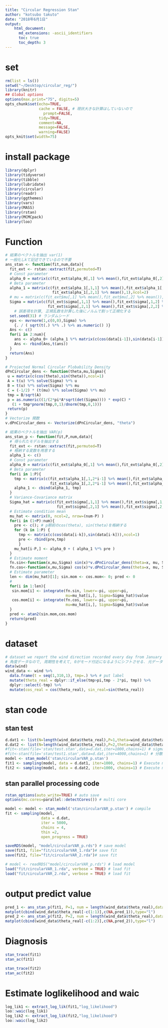 ```yaml
---
title: "Circular Regression Stan"
author: "kotsubo takuto"
date: "2018年6月1日"
output: 
    html_document:
      md_extensions: -ascii_identifiers
      toc: true
      toc_depth: 3
---
```


# set 

```r
rm(list = ls())
setwd("~/Desktop/circular_reg/") 
library(knitr)
## Global options
options(max.print="75", digits=5)
opts_chunk$set(echo=TRUE,
               cache = FALSE, # 現状大きな計算はしていないので
	             prompt=FALSE,
               tidy=TRUE,
               comment=NA,
               message=FALSE,
               warning=FALSE)
opts_knit$set(width=75)
```

# install package

```r
library(dplyr)
library(tidyverse)
library(tibble)
library(lubridate)
library(circular)
library(readr)
library(ggthemes)
library(vars)
library(MASS)
library(rstan)
library(MCMCpack)
library(loo)
```

# Function

```r
# 結果のベクトルを抽出 var(1)
# 一般化しkて記述できているので不要
ans_stan <- function(fit,num,data){
  fit_ext <- rstan::extract(fit,permuted=T)
  # Const parameter
  alpha_0 = matrix(c(fit_ext$alpha_0[,1] %>% mean(),fit_ext$alpha_0[,2] %>% mean()),ncol=1)
  # Beta parameter
  alpha_1 = matrix(c(fit_ext$alpha_1[,1,1] %>% mean(),fit_ext$alpha_1[,1,2] %>% mean(),
                     fit_ext$alpha_1[,2,1] %>% mean(),1),ncol=2)
  # mu = matrix(c(fit_ext$mu[,1] %>% mean(),fit_ext$mu[,2] %>% mean()),ncol=1)
  Sigma = matrix(c(fit_ext$sigma[,1,1] %>% mean(),fit_ext$sigma[,1,2] %>% mean(),
                   fit_ext$sigma[,2,1] %>% mean(),fit_ext$sigma[,2,2] %>% mean()),ncol=2)
    # 誤差項を計算, 正規乱数を計算した後にノルムで割って正規化する
  set.seed(31) # ランダムシード
  eps <- mvrnorm(1,c(0,0),Sigma) %>% 
    {. / ( sqrt(t(.) %*% .) %>% as.numeric() )}
  Ans <- c()
  for(i in 2:num){
    ans <- alpha_0+ (alpha_1 %*% matrix(c(cos(data[i-1]),sin(data[i-1])),ncol=1)) + eps
    Ans <- rbind(Ans,t(ans))
  }
  return(Ans)  
}
```

```r
# Projected Normal Circular Plobability Density 
dPnCircular_dens <- function(theta,mu,Sigma){
 u = matrix(c(cos(theta),sin(theta)),ncol=1)
 A = t(u) %*% solve(Sigma) %*% u
 B = t(u) %*% solve(Sigma) %*% mu
 C = (-1/2) * (t(mu) %*% solve(Sigma) %*% mu)
 tmp = B/sqrt(A)
 p = as.numeric((1/(2*pi*A*sqrt(det(Sigma)))) * exp(C) *
   (1 + tmp*pnorm(tmp,0,1)/dnorm(tmp,0,1)))
 return(p)
}
# Vectorize 関数
v.dPnCircular_dens <- Vectorize(dPnCircular_dens, "theta") 

# 結果のベクトルを抽出 VAR(p)
ans_stan_p <- function(fit,P,num,data){
  # 得られたモデルを抽出する
  fit_ext <- rstan::extract(fit,permuted=T)
  # 格納する変数を用意する
  alpha_1 <- c()
  # Const parameter
  alpha_0 = matrix(c(fit_ext$alpha_0[,1] %>% mean(),fit_ext$alpha_0[,2] %>% mean()),ncol=1)
  # Beta parameter
  for(i in 1:P){
    tmp <- matrix(c(fit_ext$alpha_1[,1,2*i-1] %>% mean(),fit_ext$alpha_1[,1,2*i] %>% mean(),
                    fit_ext$alpha_1[,2,2*i-1] %>% mean(),fit_ext$alpha_1[,1,2*i] %>% mean()),ncol=2)
    alpha_1 <- cbind(alpha_1, tmp)
  }
  # Variance-Covariance matrix
  Sigma_hat = matrix(c(fit_ext$sigma[,1,1] %>% mean(),fit_ext$sigma[,1,2] %>% mean(),
                       fit_ext$sigma[,2,1] %>% mean(),fit_ext$sigma[,2,2] %>% mean()),ncol=2)
  # Estimate condition mean 
  mu_hat <- matrix(0, ncol=2, nrow=(num-P) )
  for(i in (1+P):num){
    pre <- c(); # p期前のcos(theta), sin(theta)を格納する
    for (k in 1:P) {
      tmp <- matrix(c(cos(data[i-k]),sin(data[i-k])),ncol=1)
      pre <- rbind(pre,tmp)
      }
    mu_hat[i-P,] <- alpha_0 + ( alpha_1 %*% pre )
  }
  # Estimate moment
  fn.sin<-function(x,mu,Sigma) sin(x)*v.dPnCircular_dens(theta=x, mu, Sigma) # sin func
  fn.cos<-function(x,mu,Sigma) cos(x)*v.dPnCircular_dens(theta=x, mu, Sigma) # cos func
  # Estimate parameter
  len <- dim(mu_hat)[1]; sin.mom <- cos.mom<- 0; pred <- 0
  # 
  for(i in 1:len){
   sin.mom[i] <- integrate(fn.sin, lower=-pi, upper=pi,
                           mu=mu_hat[i,], Sigma=Sigma_hat)$value
   cos.mom[i] <- integrate(fn.cos, lower=-pi, upper=pi,
                           mu=mu_hat[i,], Sigma=Sigma_hat)$value
  }
  pred <- atan2(sin.mom,cos.mom)
  return(pred)  
}
```

# dataset

```r
# dataset we report the wind direction recorded every day from January 29, 2001 to March 31, 2001 from 3.00am to 4.00am included.
# 角度データなので, 周期性を考えて, 0がモード付近になるようにシフトさせる. 元データから$-\pi$ずらして, $[-\pi,\pi]$で考える.
data(wind) 
wind_data <- wind %>%  
  data.frame(t = seq(1,310,1), tmp=.) %>% # put label
  mutate(theta_real = dplyr::if_else(tmp>pi,tmp - 2*pi, tmp)) %>% 
  dplyr::select(-tmp) %>% 
  mutate(cos_real = cos(theta_real), sin_real=sin(theta_real))
```

# stan code

## stan test

```r
d.dat1 <- list(N=length(wind_data$theta_real),P=1,theta=wind_data$theta_real) # for VAR(1)
d.dat2 <- list(N=length(wind_data$theta_real),P=2,theta=wind_data$theta_real) # for VAR(2)
#fit<-stan(file='stan/test.stan',data=d.dat,iter=1000,chains=1) # sigma(2,2) に対して1を仮定する
#fit<-stan(file='stan/test1.stan',data=d.dat,iter=4000,chains=1) # 分散共分散行列の過程
model <- stan_model('stan/circularVAR_p.stan')
fit1 <- sampling(model, data = d.dat1, iter=1000, chains=1) # Execute model
fit2 <- sampling(model, data = d.dat2, iter=1000, chains=1) # Execute model 
```

## stan parallel processing code

```r
rstan_options(auto_write=TRUE) # auto save
options(mc.cores=parallel::detectCores()) # multi core

model <- model <- stan_model('stan/circularVAR_p.stan') # compile
fit <- sampling(model, 
                data = d.dat,
                iter = 5000,
                chains = 4,
                thin =2,
                open_progress = TRUE)
```


```r
saveRDS(model, "model/circularVAR_p.rds") # save model
save(fit1, file="fit/circularVAR_1.rda")# save fit
save(fit2, file="fit/circularVAR_2.rda")# save fit
```

```r
# model <- readRDS("model/circularVAR_p.rds") # load model
load("fit/circularVAR_1.rda", verbose = TRUE) # load fit
load("fit/circularVAR_2.rda", verbose = TRUE) # load fit
```

# output predict value

```r
pred_1 <- ans_stan_p(fit1, P=1, num = length(wind_data$theta_real),data=wind_data$theta_real) # パラメータ推定値を用いて, 予測 
matplot(cbind(wind_data$theta_real[-c(1:1)],c(NA,pred_1)),type="l")
pred_2 <- ans_stan_p(fit2, P=2, num = length(wind_data$theta_real),data=wind_data$theta_real) # パラメータ推定値を用いて, 予測 
matplot(cbind(wind_data$theta_real[-c(1:2)],c(NA,pred_2)),type="l")
```

# Diagnosis

```r
stan_trace(fit1)
stan_ac(fit1)

stan_trace(fit2)
stan_ac(fit2)
```

# Estimate loglikelihood and waic

```r
log_lik1 <- extract_log_lik(fit1,"log_likelihood")
loo::waic(log_lik1)
log_lik2 <- extract_log_lik(fit2,"log_likelihood")
loo::waic(log_lik2)
```


